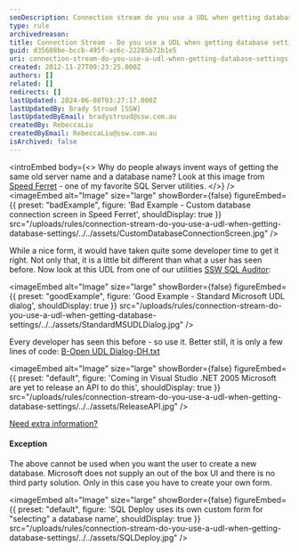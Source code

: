 ```yaml
---
seoDescription: Connection stream do you use a UDL when getting database settings?
type: rule
archivedreason:
title: Connection Stream - Do you use a UDL when getting database settings?
guid: d35608be-bccb-495f-ac6c-22285b72b1e5
uri: connection-stream-do-you-use-a-udl-when-getting-database-settings
created: 2012-11-27T09:23:25.000Z
authors: []
related: []
redirects: []
lastUpdated: 2024-06-08T03:27:17.000Z
lastUpdatedBy: Brady Stroud [SSW]
lastUpdatedByEmail: bradystroud@ssw.com.au
createdBy: RebeccaLiu
createdByEmail: RebeccaLiu@ssw.com.au
isArchived: false
---
```


<introEmbed
  body={<>
Why do people always invent ways of getting the same old server name and a database name? Look at this image from [Speed Ferret](http://www.ssw.com.au/ssw/Standards/DeveloperGeneral/SQLservertools.aspx#SpeedFerret) - one of my favorite SQL Server utilities.
  </>}
/>
<imageEmbed
  alt="Image"
  size="large"
  showBorder={false}
  figureEmbed={{
    preset: "badExample",
    figure: 'Bad Example - Custom database connection screen in Speed Ferret',
    shouldDisplay: true
  }}
  src="/uploads/rules/connection-stream-do-you-use-a-udl-when-getting-database-settings/../../assets/CustomDatabaseConnectionScreen.jpg"
/>

While a nice form, it would have taken quite some developer time to get it right. Not only that, it is a little bit different than what a user has seen before. Now look at this UDL from one of our utilities [SSW SQL Auditor](https://www.ssw.com.au/ssw/SQLAuditor/):

<imageEmbed
  alt="Image"
  size="large"
  showBorder={false}
  figureEmbed={{
    preset: "goodExample",
    figure: 'Good Example - Standard Microsoft UDL dialog',
    shouldDisplay: true
  }}
  src="/uploads/rules/connection-stream-do-you-use-a-udl-when-getting-database-settings/../../assets/StandardMSUDLDialog.jpg"
/>

Every developer has seen this before - so use it. Better still, it is only a few lines of code: [B-Open UDL Dialog-DH.txt](https://gist.github.com/SSWConsulting/60cce3f7a65665d7dae2#file-b-open-udl-dialog-dh)


<imageEmbed
  alt="Image"
  size="large"
  showBorder={false}
  figureEmbed={{
    preset: "default",
    figure: 'Coming in Visual Studio .NET 2005 Microsoft are yet to release an API to do this',
    shouldDisplay: true
  }}
  src="/uploads/rules/connection-stream-do-you-use-a-udl-when-getting-database-settings/../../assets/ReleaseAPI.jpg"
/>

[Need extra information?](https://www.ssw.com.au/ssw/Standards/BetterSoftwareSuggestions/MSForm.aspx#InvokingOLEBDataLinkPropertiesDialog)

#### Exception

The above cannot be used when you want the user to create a new database. Microsoft does not supply an out of the box UI and there is no third party solution. Only in this case you have to create your own form.


<imageEmbed
  alt="Image"
  size="large"
  showBorder={false}
  figureEmbed={{
    preset: "default",
    figure: 'SQL Deploy uses its own custom form for "selecting" a database name',
    shouldDisplay: true
  }}
  src="/uploads/rules/connection-stream-do-you-use-a-udl-when-getting-database-settings/../../assets/SQLDeploy.jpg"
/>
